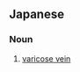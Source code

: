 ==Japanese==
{{ja-kanjitab|静|脈|瘤}}

===Noun===
{{ja-noun|じょうみゃくりゅう}}

# [[varicose vein]] {{gloss|medical condition of having such veins}}